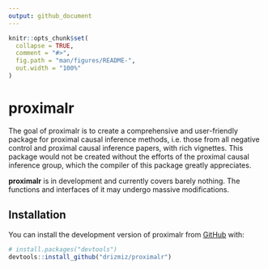 ```yaml
---
output: github_document
---
```


<!-- README.md is generated from README.Rmd. Please edit that file -->

```r
knitr::opts_chunk$set(
  collapse = TRUE,
  comment = "#>",
  fig.path = "man/figures/README-",
  out.width = "100%"
)
```

# proximalr

<!-- badges: start -->
<!-- badges: end -->

The goal of proximalr is to create a comprehensive and user-friendly package for proximal causal inference methods, i.e. those from all negative control and proximal causal inference papers, with rich vignettes. This package would not be created without the efforts of the proximal causal inference group, which the compiler of this package greatly appreciates.

**proximalr** is in development and currently covers barely nothing. The functions and interfaces of it may undergo massive modifications.

## Installation

You can install the development version of proximalr from [GitHub](https://github.com/) with:

``` r
# install.packages("devtools")
devtools::install_github("drizmiz/proximalr")
```

<!--
## Example

This should be a basic example which shows you how to solve a common problem, if I 

```r
library(proximalr)
## basic example code
```
-->
